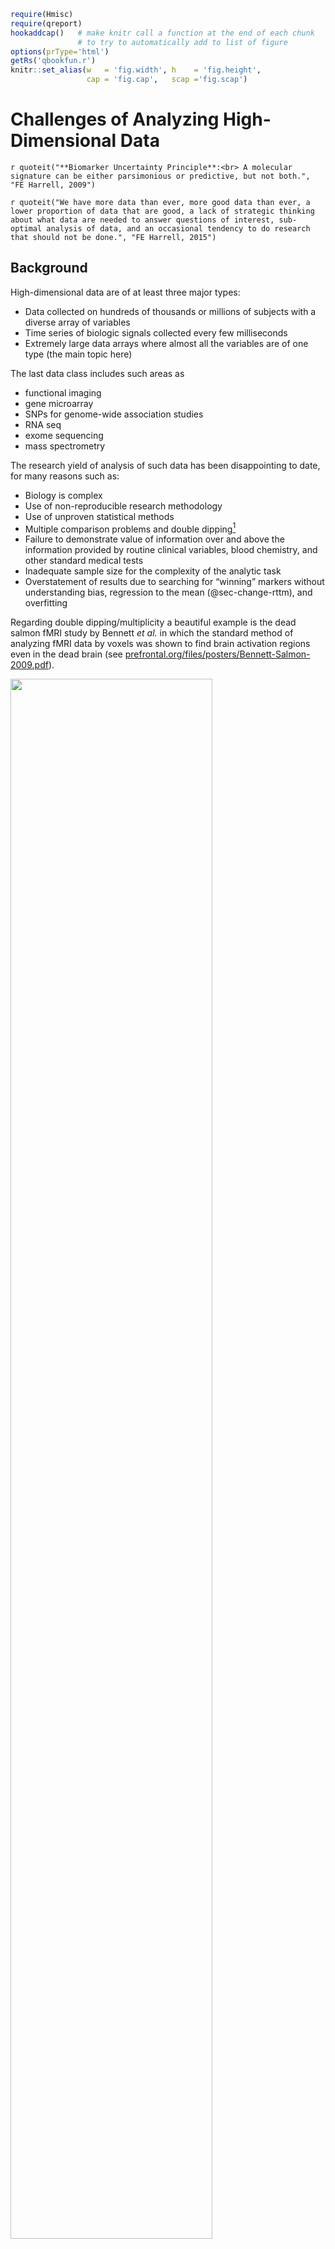 ```r
require(Hmisc)
require(qreport)
hookaddcap()   # make knitr call a function at the end of each chunk
               # to try to automatically add to list of figure
options(prType='html')
getRs('qbookfun.r')
knitr::set_alias(w   = 'fig.width', h    = 'fig.height',
                 cap = 'fig.cap',   scap ='fig.scap')
```

# Challenges of Analyzing High-Dimensional Data {#sec-hdata}
`r quoteit("**Biomarker Uncertainty Principle**:<br> A molecular signature can be either parsimonious or predictive, but not both.", "FE Harrell, 2009")`

`r quoteit("We have more data than ever, more good data than ever, a lower proportion of data that are good, a lack of strategic thinking about what data are needed to answer questions of interest, sub-optimal analysis of data, and an occasional tendency to do research that should not be done.", "FE Harrell, 2015")`


## Background
High-dimensional data are of at least three major types:

* Data collected on hundreds of thousands or millions of subjects with a diverse array of variables
* Time series of biologic signals collected every few milliseconds
* Extremely large data arrays where almost all the variables are of one type (the main topic here)

The last data class includes such areas as

* functional imaging
* gene microarray
* SNPs for genome-wide association studies
* RNA seq
* exome sequencing
* mass spectrometry

The research yield of analysis of such data has been disappointing to
date, for many reasons such as:

* Biology is complex
* Use of non-reproducible research methodology
* Use of unproven statistical methods
* Multiple comparison problems and double dipping^[Double dipping refers to using the same data to test a hypothesis that was formulated from a confession from the tortured dataset.]
* Failure to demonstrate value of information over and above the information provided by routine clinical variables, blood chemistry, and other standard medical tests
* Inadequate sample size for the complexity of the analytic task
* Overstatement of results due to searching for "winning" markers without understanding bias, regression to the mean (@sec-change-rttm), and overfitting

Regarding double dipping/multiplicity a beautiful example is the dead
salmon fMRI study by Bennett _et al._ in which the standard
method of analyzing fMRI data by voxels was shown to find brain
activation regions even in the dead brain (see
[prefrontal.org/files/posters/Bennett-Salmon-2009.pdf](http://prefrontal.org/files/posters/Bennett-Salmon-2009.pdf)).

<img src="deadsalmon.png" width="80%">

_Wired_, 2009-09-18.

Unfortunately, a large number of papers in genomics and imaging
research have pretended that feature selection has no randomness, and
have validated predictions in the same dataset used to find the signals,
without informing the bootstrap or cross-validation procedure about
the data mining used to derive the model so that the resampling
procedure could repeat all feature selection steps afresh for each
resample (@amb02sel).  Only by re-running all data analysis steps
that utilized $Y$ for each resample can an unbiased estimate of future
model performance be obtained.


## Global Analytic Approaches
Let $X_{1}, X_{2}, \ldots, X_{p}$ denote an array of candidate features (gene expressions, SNPs, brain activation, etc.) and $Y$ the response, diagnosis, or patient outcome being predicted.


### One-at-a-Time Feature Screening
OaaT feature screening involves choosing a measure of association such as Pearson's $\chi^2$ statistic^[Oddly, many practitioners of OaaT choose the more conservative and much slower to compute Fisher's exact test.], computing all $p$ association measures against $Y$, and choosing those $X$ features whose association measure exceeds a threshold.
This is by far the most popular approach to feature discovery (and often to prediction, unfortunately) in genomics and functional imaging.  It is demonstrably the worst approach in terms of the reliability of the "winning" and "losing" feature selection and because it results in poor predictive ability.  The problems are due to multiple comparison problems, bias, typically high false negative rates, and to the fact that most features "travel in packs", i.e., act in networks rather than individually.  As if OaaT could not get any worse, many practitioners create "risk scores" by simply adding together individual regression coefficients computed from individual "winning" $X$ features without regard to the correlation structure of the $X$s.  This gives far too much weight to the selected $X$s that are co-linear with each other.

There is a false belief that preventing a high false discovery rate solves the problems of OaaT.  Most researchers fail to consider, among other things, the high false negative rate caused by their design and sample size.

OaaT results in highly overestimated effect sizes for winners, due to
double dipping.


#### Multiplicity Corrections
In the belief that false positive discoveries are less desirable than
missed discoveries, researchers employ multiplicity corrections to
$P$-values arising from testing a large number of associations with
$Y$.  The most conservative approach uses the addition or Bonferroni
inequality to control the _family-wise error risk_ which is the
probability of getting _any_ false positive association when the global
null hypothesis that there are no true associations with $Y$ holds.
This can be carried out by testing the $p$ associations against
$\frac{\alpha}{p}$ where $\alpha=0.05$ for example.  A less
conservative approach uses the _false discovery rate_ (FDR),
better labeled the _false discovery risk_ or _false discovery probability_.  Here one controls the fraction of false
positive associations.  For example one sets the critical value for
association statistics to a less severe threshold than dictated by
Bonferroni's inequality, by allowing $\frac{1}{10}^{\mathrm th}$ of
the claimed associations (those with the smallest $P$-values) to be
false positives.

It is an irony that the attempt to control for multiplicity has led
not only to missed discoveries and abandonment of whole research areas
but has resulted in increased bias in the "discovered" features'
effect estimates.  When using stepwise regression, the bias in
regression coeffients comes not from multiplicity problems arising
when experimentwise $\alpha=0.05$ is used throughout but from using an
$\alpha$ cutoff $< \frac{1}{2}$ for selecting variables.  By selecting
variables on the basis of small $P$-values, many of the selected
variables were selected because their effects were overestimated, then
regression to the mean sets in.

Concentrating on false discovery probabilities and ignoring false non-discovery probabilities is a mistake.  Confidence in selecting "winners" and "losers" should come for example from narrow confidence intervals for ranks of feature importance as discussed below.


### Forward Stepwise Variable Selection
Forward stepwise variable selection that does an initial
screening of all the features, adds the most significant one, then
attempts to add the next most significant feature, after adjusting
for the first one, and so on.  This approach is unreliable.  It is
only better than OaaT in two ways: (1) a feature that did not meet the
threshold for the association with $Y$ without adjusting for other
features may become stronger after the selection of other features at
earlier steps, and (2) the resulting risk score accounts for
co-linearities of selected features.  On the downside, co-linearities
make feature selection almost randomly choose features from correlated
sets of $X$s, and tiny changes in the dataset will result in different
selected features.


### Ranking and Selection
Feature discovery is really a ranking and selection problem.  But ranking and selection methods are almost never used.  An example bootstrap analysis on simulated data is presented later.  This involves sampling with replacement from the combined $(X, Y)$ dataset and recomputing for each bootstrap repetition the $p$ association measures for the $p$ candidate $X$s.  The $p$ association measures are ranked.  The ranking of each feature across bootstrap resamples is tracked, and a 0.95 confidence interval for the rank is derived by computing the 0.025 and 0.975 quantiles of the estimated ranks.

This approach puts OaaT in an honest context that fully admits the true difficulty of the task, including the high cost of the false negative rate (low power).  Suppose that features are ranked so that a low ranking means weak estimated association and a high ranking means strong association.  If one were to consider features to have "passed the screen" if their lower 0.95 confidence limit for their rank exceeds a threshold, and only dismisses features from further consideration if the upper confidence limit for their rank falls below a threshold, there would correctly be a large middle ground where features are not declared either winners or losers, and the researcher would be able to only make conclusions that are supported by the data.  Readers of the classic _Absence of Evidence_ paper @alt95abs will recognize that this ranking approach solves the problem.

An example of bootstrap confidence intervals where multivariable modeling was used rather than OaaT association measures is in the course notes for _Regression Modeling Strategies_, Section 5.4.  An example where the bootstrap is used in the context of OaaT is below.


### Joint modeling of All Features Simultaneously using Shrinkage
This approach uses multivariable regression models along with penalized maximum likelihood estimation, random effects / hierarchical modeling, or skeptical Bayesian prior distributions for adjusted effects of all $p$ $X$ features simultaneously.  Feature effects (e.g., log odds ratios) are discounted so as to prevent overfitting/over-interpretation and to allow these effects to be trusted out of context.  The result is a high-dimensional regression model that is likely to provide well-calibrated absolute risk estimates and near-optimum predictive ability.  Some of the penalization methods used are

1. lasso: a penalty on the absolute value of regression coefficient that highly favors zero as an estimate.  This results in a large number of estimated coefficients being exactly zero, i.e., results in feature selection.  The resulting parsimony may be illusory: bootstrap repetition may expose the list of "selected" features to be highly unstable.
1. ridge regression (penalty function that is quadratic in the regression coefficients): does not result in a parsimoneous model but is likely to have the highest predictive value
1. elastic net: a combination of lasso and quadratic penalty that has some parsimony but has better predictive ability than the lasso.  The difficulty is simultaneously choosing two penalty parameters (one for absolute value of $\beta$s, one for their sum of squares).


### Random Forest
This is an approach that solves some of the incredible instability and low predictive power of individual regression trees.  The basic idea of random forest is that one fits a regression tree using recursive partitioning (CART) on multiple random samples of **candidate features**.  Multiple trees are combined.  The result is no longer a tree; it is an uninterpretable black box.  But in a way it automatically incorporates shrinkage and is often competitive with other methods in predictive discriminantion.  **However** random forests typically have unacceptable absolute predictive accuracy as reflected by calibration curves that are far from the line of identity, due to overfitting.

There is evidence that minimal-assumption methods such as random
forests are "data hungry", requiring as many as 200 events per
candidate variable for their apparent predictive discrimination to not
decline when evaluated in a new sample @plo14mod.


### Data Reduction Followed by Traditional Regression Modeling
This approach uses techniques such as principle component analysis (PCA) whereby a large number of candidate $X$s are reduced to a few summary scores.  PCA is based on additively combining features so as to maximize the variation of the whole set of features that is explained by the summary score.  A small number of PCA scores are then put into an ordinary regression model (e.g., binary logistic model) to predict $Y$.  The result is sometimes satisfactory though no easier to interpret than shrinkage methods.


### Model Approximation
Also called _pre-conditioning_, this method is general-purpose and promising (@pau08pre,@she04inf,@amb02sim).  One takes a well-performing black box (e.g., random forest or full penalized regression with $p$ features) that generates predicted responses $\hat{Y}$ and incorporates the right amount of shrinkage to make the predictions well-calibrated.  Then try to find a smaller set of $X$s that can represent $\hat{Y}$ with high accuracy (e.g., $R^{2} \geq 0.9$).  Forward stepwise variable selection may be used for this purpose^[Here one is developing a mechanistic prediction where the true $R^{2}$ is 1.0.}. This sub-model is an approximation to the "gold-standard" full black box.  The ability to find a well-performing approximation is a test of whether the predictive signal is parsimoneous.  If one requires 500 $X$s to achieve an $R^{2} \geq 0.9$ in predicting the gold-standard predictions $\hat{Y}$, then it is not possible to be parsimoneous and predictive.

A major advantage of model approximation is that if the original complex model was well calibrated by using appropriate shrinkage, the smaller approximate model inherits that shrinkage.


### Incorporating Biology into High-Dimensional Regression Models
This approach is likely to result in the most trustworthy discoveries as well as the best predictive accuracy, if existing biological knowledge is adequate for specification of model structure.  This is a structured shrinkage method where pathway (e.g., gene pathway) information is inserted directly in the model.  One may encode multiple paths into a simultaneous regression model such that genes are "connected" to other genes in the same pathway.  This allows an
  entire path to be emphasized or de-emphasized.


## Simulated Examples
Monte Carlo simulation, when done in a realistic fashion, has the
great advantage that one knows the truth, i.e., the true model and
values of model parameters from which the artificial population was
simulated.  Then any derived model or estimates can be compared to the
known truth.  Also with simulation, one can easily change the sample
size being simulated so that the effect of sample size can be studied
and an adequate sample size that leads to reliable results can be
computed.  One can also easily change the dimensionality of the features.


### Simulation To Understand Needed Sample Sizes {#sec-hdata-simor}

One of the most common association measures used in genomic studies is
the odds ratio.  As shown in @sec-prop-rem and
@fig-prop-mmeor , the odds
ratio (OR) is very difficult to estimate when the outcome is rare or when a
binary predictive feature has a prevalence far from $\frac{1}{2}$.
That is for the case when only a single pre-specified is estimated.
When screening multiple features for interesting associations, one is
effectively estimating a large number of ORs, and in order to make
correct decisions about which features are promising and which aren't,
one must be able to control the margins of error of the entire set of
OR estimates.

In the following simulation consider varying sample size $n$ and
number of candidate features $p$.  We simulate $p$ binary features
with known true ORs against the diagnosis or outcome $Y$.  The
true unknown ORs are assumed to have a normal$(\mu=0,\sigma=0.25)$
distribution.  We want to judge the ability to jointly estimate $p$
associations and to rank order features by observed associations.  The analysis
that is simulated does not examine multiple $X$s simultaneously, so we save time
by simulating just the total numbers of zeros and ones for each $X$, given $Y$.

```r
# For a vector of n binary outcomes y, simulates p binary features
# x that have a p-vector of fixed prevalences | y=0 of prev and are connected
# to y by a p-vector of true population odds ratios ors.
# Estimates the p odds ratios against the simulated outcomes and
# returns a data frame summarizing the information
#
# Note: the odds ratio for x predicting y is the same as the odds ratio
# for y predicting x.  y is simulated first so that all features will
# be analyzed against the same outcomes

sim <- function(y, prev, or) {
  n <- length(y)
  p <- length(prev)
  if(p != length(or)) stop('prev and or must have the same length')

  # prev = Pr(x=1 | y=0); let the odds for this be oprev = prev / (1-prev)
  # or = odds(x=1 | y=1) / oprev
  # Pr(x=1 | y=1) = oprev / ((1 / or) + oprev)

  oprev <- prev / (1 - prev)
  p1 <- oprev / ((1 / or) + oprev)
  n0 <- sum(y == 0)
  n1 <- sum(y == 1)
  # For n0 observations sample x so that Pr(x=0 | y=0) = prev
  nxy0 <- rbinom(p, size=n0, prob=prev)
  nxy1 <- rbinom(p, size=n1, prob=p1)

  # Compute p sample odds ratios
  sor <- (n0 - nxy0) * nxy1 / (nxy0 * (n1 - nxy1))
  g <- function(x) ifelse(x >= 1, x, 1 / x)
  r1 <- rank(sor)[which.max(or) ] / p
  r2 <- rank(or) [which.max(sor)] / p
  h <- function(u, lab) { u <- factor(u); levels(u) <- paste0(lab, ':', levels(u)); u}
  data.frame(prev, or, nx=nxy0 / n0, obsprev0=(nxy0 + nxy1) / n,
             obsprev=nxy1 / (nxy0 + nxy1), obsor=sor, n=n,
             N       =h(n, 'n'),
             Features=h(p, 'Features'),
             mmoe    =quantile(g(sor / or), 0.90, na.rm=TRUE),
             obsranktrue=r1, truerankobs=r2,
             rho=cor(sor, or, method='spearman', use='pair'))
}
```

```r
U <- NULL
set.seed(1)
for(n in c(50, 100, 250, 500, 1000, 2000)) {
  for(p in c(10, 50, 500, 1000, 2000)) {
    for(yprev in c(.1, .3)) {
      y <- rbinom(n, 1, yprev)
      prev <- runif(p, .05, .5)
      or <- exp(rnorm(p, 0, .25))
      u <- cbind(sim(y, prev, or),
                 Yprev=paste('Prevalence of Outcome', yprev, sep=':'))
      U <- rbind(U, u)
    }
  }
}
with(U, tapply(obsprev, Yprev, mean, na.rm=TRUE))
```

In the plots below gray lines show the line of identity.

```r
require(ggplot2)
pl <- function(yprev) {
  br <- c(.01, .1, .5, 1, 2.5, 5, 25, 100)
  ggplot(subset(U, Yprev==paste0('Prevalence of Outcome:', yprev)),
         aes(x=or, y=obsor)) +
         stat_binhex(aes(fill=cut2(..count.., g=25)), bins=40) +
         facet_grid(Features ~ N) +
         ggtitle(paste('Prevalence of Outcome', yprev, sep=':')) +
         xlab('True ORs') + ylab('Estimated ORs') +
         scale_x_log10(breaks=br) + scale_y_log10(breaks=br) +
         guides(fill=guide_legend(title='Frequency')) +
         theme(axis.text.x = element_text(size = rel(0.8), angle=-45,
                                    hjust=0, vjust=1)) +
         geom_abline(col='gray')
}
pl(0.1)
```

```r
pl(0.3)
```

The last two figures use a log scale for the $y$-axis (estimated odds
ratios), so the errors in estimating the odds ratios are quite
severe.  For a sample size of $n=50$ one cannot even estimate a single
pre-specified odds ratio.  To be able to accurately assess 10 ORs (10
candidate features) requires about $n=1000$.  To assess 2000 features,
a sample size of $n=2000$ seems adequate only for the very smallest
and very largest true ORs.

The plot below summarizes the previous plots by computing the 0.9 quantile of
the multiplicative margin of error (fold change) over the whole set of estimated
odds ratios, ignoring direction.

```r
ggplot(U, aes(x=n, y=mmoe)) + geom_point() + facet_grid(Features ~ Yprev) +
  geom_hline(aes(yintercept=1.5, col='red')) +
  ylim(1, 10) +
  ylab('0.9 Quantile of Multiplicative Margin of Error in OR Across Features')
```

Horizontal red lines depict a multiplicative margin of error (MMOE) of
1.5 which may be considered the minimally acceptable error in
estimating odds ratios.  This was largely achieved with $n=1000$ for a
low-incidence $Y$, and $n=500$ for a moderate-incidence $Y$.

Another way to summarize the results is to compute the Spearman rank correlation
between estimated and true underlying odds ratios over the entire set of
estimates.

```r
ggplot(U, aes(x=n, y=rho)) + geom_point() +
  facet_grid(Features ~ Yprev) +
  ylab(expression(paste('Spearman ', rho, ' Rank Correlation Between ',
                        OR, ' and ', hat(OR), ' Across Features')))
```

One may desire a correlation with the truth of say 0.8 and can solve
for the needed sample size.


### Bootstrap Analysis for One Simulated Dataset
Suppose that one wanted to test $p$ candidate features and select the
most "significant" one for a validation study.  How likely is the
apparently "best" one to be truly the best?  What is a confidence
interval for the rank of this "winner"?  How much bias in the OR
does the selection process create?  The bootstrap can be used to
answer all of these questions without needing to assume anything about
true population parameter values.  The bootstrap can take into account
many sources of uncertainty.  We use the bootstrap to estimate the
bias in the apparent highest and apparent lowest odds ratios---the two
"winners".  The sample size of the simulated data is 600 subjects
and there are 300 candidate features. [See [this](https://bsky.app/profile/braadland.bsky.social/post/3kr2syggkys2u) for an excellent real data example of bootstrap confidence intervals for importance ranks.]{.aside}

The bootstrap is based on sampling with replacement from the rows of the entire
data matrix $(X, Y)$.  In order to sample from the rows we need to generate raw
data, not just numbers of "successes" and "failures" as in the last
simulation.

```r
# Function to simulate the raw data
# prev is the vector of prevalences of x when y=0 as before
# yprev is the overall prevalence of y
# n is the sample size
# or is the vector of true odds ratios
sim <- function(n, yprev, prev, or) {
  y <- rbinom(n, 1, yprev)
  p <- length(prev)
  if(p != length(or)) stop('prev and or must have the same length')

  # prev = Pr(x=1 | y=0); let the odds for this be oprev = prev / (1-prev)
  # or = odds(x=1 | y=1) / oprev
  # Pr(x=1 | y=1) = oprev / ((1 / or) + oprev)

  oprev <- prev / (1 - prev)
  p1 <- oprev / ((1 / or) + oprev)
  x <- matrix(NA, nrow=n, ncol=p)
  for(j in 1 : p)
  	x[, j] <- ifelse(y == 1, rbinom(n, 1, prob = p1[j]  ),
                             rbinom(n, 1, prob = prev[j]))
  list(x=x, y=y)
}

# Function to compute the sample odds ratios given x matrix and y vector
ors <- function(x, y) {
  p <- ncol(x)
  or <- numeric(p)
  for(j in 1 : p) {
    f <- table(x[, j], y)
    or[j] <- f[2, 2] * f[1, 1] / (f[1, 2] * f[2, 1])
  }
  or
}
```

```r
# Generate sample of size 600 with 300 features
# Log odds ratios have a normal distribution with mean 0 SD 0.3
# x have a random prevalence uniform [0.05, 0.5]
# y has prevalence 0.3

set.seed(188)
n <- 600; p <- 300
prev <- runif(p, .05, .5)
or   <- exp(rnorm(p, 0, .3))
z    <- sim(n, 0.3, prev, or)

# Compute estimated ORs
x <- z$x;   y <- z$y
sor <- ors(x, y)
# Show how estimates related to true ORs
ggplot(data.frame(or, sor), aes(x=or, y=sor)) + geom_point() +
  xlab('True OR') + ylab('Estimated OR')

# Print the largest estimated OR and its column number,
# and corresponding true OR, and similarly for the smallest.
largest   <- max(sor)
imax      <- which.max(sor)
true.imax <- or[imax]
mmoe.imax <- largest / true.imax
smallest  <- min(sor)
imin      <- which.min(sor)
true.imin <- or[imin]
mmoe.imin <- smallest / true.imin
cat('\nLargest observed OR\n')
cat('OR:', round(largest, 2), '  Feature #', imax, '  True OR:',
    round(true.imax, 2), '  MMOE:', round(mmoe.imax, 2), '\n')
cat('Rank of winning feature among true ORs:', sum(or <= or[imax]), '\n\n')
cat('Smallest observed OR\n')
cat('OR:', round(smallest, 2), '  Feature #', imin, '  True OR:',
    round(true.imin, 2), '  MMOE:', round(mmoe.imin, 2), '\n')
```

Next use the bootstrap to get an estimate of the MMOE for the observed
largest OR, and a 0.95 confidence
interval for the true unknown rank of the largest observed OR from
among all the features.  1000 bootstrap resamples are drawn.  In
estimating the MMOE we are estimating bias in the largest log odds
ratio when a new "largest" OR is found in each bootstrap resample.
That estimated OR is compared to the OR evaluated in the whole sample
for the same column number.  This is also done for the "smallest" OR.

```r
set.seed(11)
B <- 1000
ranksS <- ranksL <- mmoeS <- mmoeL <- numeric(B)

for(k in 1 : B) {
  # Draw a sample of size n with replacement
  i <- sample(1 : n, n, replace=TRUE)
  # Compute sample ORs on the new sample
  bor      <- ors(x[i, ], y[i])
  blargest <- max(bor)
  bmax     <- which.max(bor)
  ranksL[k] <- sum(bor <= largest)
  mmoeL[k]  <- blargest / sor[bmax]
  bsmallest <- min(bor)
  bmin      <- which.min(bor)
  ranksS[k] <- sum(bor <= smallest)
  mmoeS[k]  <- bsmallest / sor[bmin]
}
```

The bootstrap geometric mean MMOE for the smallest odds ratio was zero
due to small frequencies in some $X$s.  The median bootstrap MMOE was
used to bias-correct the observed smallest OR, while the geometric
mean was used for the largest.

```r
pr <- function(which, ranks, mmoe, mmoe.true, estor, or.true) {
  gm <- exp(mean(log(mmoe)))
  cat(which, 'OR\n')
  cat('CL for rank:', quantile(ranks, c(0.025, 0.975)),
      '  Median MMOE:', round(median(mmoe), 2),
      '  Geometric mean MMOE:', round(gm, 2),
      '\nTrue MMOE:', round(mmoe.true, 2), '\n')
  bmmoe <- if(which == 'Largest') gm else median(mmoe)
  cat('Bootstrap bias-corrected', tolower(which), 'OR:',
      round(estor / bmmoe, 2),
      '  Original OR:', round(estor, 2),
      '  True OR:', round(or.true, 2),
      '\n\n')
}
pr('Largest',  ranksL, mmoeL, mmoe.imax, largest,  true.imax)
pr('Smallest', ranksS, mmoeS, mmoe.imin, smallest, true.imin)
```

The bootstrap bias-corrected ORs took the observed extreme ORs and
multiplied them by their respective bootstrap geometric mean or median
MMOEs.  The bias-corrected estimates are closer to the true ORs.

The data are consistent with the observed smallest OR truly being in the
bottom 5 and the observed largest OR truly being in the top 7.

Here is some example wording that could be used in a statistical
analysis plan: We did not evaluate the probability that non-selected genes
are truly unimportant but will accompany the planned gene screening
results with a bootstrap analysis to compute 0.95 confidence intervals
for the rank of each gene, using a non-directional measure of
association when ranking.  The "winning" genes will have high ranks in
competing with each other (by definition) but if the lower confidence
limits include mid- to low-level ranks the uncertainty of these
winners will be noted.  Conversely, if the upper confidence intervals
of ranks of "losers" extend well into the ranks of "winners", the
uncertainty associated with our ability to rule out "losers" for
further investigation will be noted.

### Sample Size to Estimate a Correlation Matrix {#sec-hdata-rmatrix}

An abstraction of many of the tasks involved in both unsupervised learning (observation clustering, variable clustering, latent trait analysis, principal components, etc.) and supervised learning (statistical regression models or machine learning to predict outcomes) is the estimation of a correlation matrix involving potential predictors and outcomes.  Even with linear regression where one is interested in estimating $p$ regression coefficients $\beta$ plus an intercept, one must deal with collinearities in order to estimate $\beta$ well.  This involves inverting the matrix of all sums of squares and cross-products of the predictors, so again it is akin to estimating a large correlation matrix.

@sec-corr-n showed how to estimate the sample size needed to estimate a single linear or Spearman correlation coefficient $r$ to within a given margin of error.  A simple summary of what is in that section is that $n=300$ is required to estimate $r$ to within a margin of error of $\pm 0.1$ with 0.95 confidence.  Consider now the estimation of an entire correlation matrix involving $p$ continuous variables, which gives rise to $\frac{p(p-1)}{2}$ distinct $r$ values to estimate.

True correlation coefficients close to zero are the most difficult to estimate (have the lowest precision of the estimated $r$s), so consider the situation in which all $p$ variables are uncorrelated.  Every $r$ value should be zero, but random chance leads to very erroneously large coefficient estimates for small $n$.  Quantify the estimation error for an entire matrix by considering the maximum absolute $r$ over the $\frac{p(p-1)}{2}$ pairs of variables.  Simulate data from normal distributions for given $n$ and $p$, drawing 250 random samples for each $n, p$ combination.  Compute the mean of the maximum absolute correlation coefficients over the 250 simulations.  The results are shown below.  [See [this](https://hbiostat.org/rflow/sim.html#fig-sim-corr) for the simulation code.]{.aside}

```r
#| label: fig-hdata-corr
#| fig-cap: Average over 250 simulations of $\frac{p(p-1)}{2}$ maximum absolute correlation coefficients for various sample sizes $n$ and number of variables $p$
#| fig-scap: Average of maximum absolute correlation coefficients
w <- readRDS('rflow-simcorr.rds')
ggplot(w, aes(x=n, y=r, col=factor(p))) + geom_line() +
       ylim(0, 0.4) +
       guides(color=guide_legend(title='p')) +
       ylab('Mean Maximum |r|')
```

The bottom curve is for $p=10$ variables, i.e., for estimating all 45 $r$s among them.  The minimum acceptable sample size $n$ may be taken as about $n=700$ as this leads to a maximum correlation estimation error of 0.1.  The error is cut in half for $n=2000$.  The top curve, for $p=500$ variables, leads to selection of $n=2000$ as a minimum sample size for sufficiently accurate estimation of the entire correlation matrix, with $n=4000$ improving precision further by about $\frac{1}{4}$.  For most studies, $p=500$ may be thought of as the largest unstructured (e.g., not informed by biological pathways) problem that can be reliably studied.  For a sample size of $n=500$ it may be unreliable to study more than 10 variables in free-form.

### One-at-a-Time Bootstrap Feature Selection {#sec-hdata-oaat}

When there is a large number of candidate features it is computationally difficult to fit penalized models containing all features simultaneously.  We may resort to assessing the predictive value of each feature on its own, adjusted for a fixed set of covariates.  Bootstrapping this process to get confidence intervals on importance ranks of all candidate features is easy.  In the following example we simulate a binary response variable that is partially predicted by age, and we include each of 400 binary features in a model with age.  The features are assumed to have log odds ratios following a Gaussian distribution with mean zero and standard deviation 0.25.  The importance measure we'll use is the gold standard model likelihood ratio $\chi^2$ statistic with 2 d.f.  It does not matter that this statistic counts the age effect, as we will be comparing all the 2 d.f. statistics with different features in the model but with age always present.

First simulate the data, with a sample size of 500.  Put the features into a $500\times 400$ matrix.  The simulated data use a model with all effects included simultaneously even though we won't analyze the data this way. Features are assumed to be independent and to have prevalence 0.5.

```r
require(rms)
n <- 500   # number of subjects
p <- 400   # number of candidate features
B <- 300   # number of bootstrap repetitions
set.seed(9)
age   <- rnorm(n, 50, 8)  # Gaussian distribution for age
betas <- rnorm(p, 0, 0.15)
X     <- matrix(rbinom(n * p, 1, 0.5), nrow=n)
xb    <- 0.07 * (age - 50) + (X - 0.5) %*% betas
y     <- rbinom(n, 1, plogis(xb))
# Function to compute ranks of 2 d.f. LR chi-square over p features
r <- function(s = 1 : n, pl=FALSE) {
  chisq <- numeric(p)
  for(j in 1 : p) {
    d <- data.frame(age, y, x=X[,j])[s, ]
    f <- lrm(y ~ age + x, data=d)
    chisq[j] <- f$stats['Model L.R.']
  }
  if(pl) hist(chisq, nclass=30, xlab='2 d.f. Chi-squares', main='')
  rank(chisq)
}
# Using the original sample, plot the chi-square ranks against true betas
orig.ranks <- r(pl=TRUE)
plot(betas, orig.ranks, xlab=expression(beta), ylab='Rank')
```

The last plot is a sign of how difficult it is to select winners from among 400 competing features when the sample size is not huge.  There is no apparent relationship between model strength and true feature regression coefficients.

Now bootstrap the process 300 times to get bootstrap nonparametric percentile confidence intervals for ranks.

```r
set.seed(11)
g <- function() {
  R <- matrix(NA, nrow=B, ncol=p)
  for(i in 1 : B) R[i, ] <- r(sample(n, replace=TRUE))
  R
}
R <- runifChanged(g)  # run time 6m
```

Compute 400 0.95 confidence intervals for ranks.

```r
ci <- apply(R, 2, quantile, c(0.025, 0.975))
winner <- which.max(orig.ranks)
```

Plotting these 400 confidence intervals fully reveals the difficulty of the task.  But for our purposes it suffices to show the confidence interval for the apparent winning feature, which is feature number `r winner`.  Let's first compute the age-adjusted $\chi^2$ for this feature. 

```r
x <- X[, winner]
f <- lrm(y ~ age + x, x=TRUE, y=TRUE)
anova(f, test='LR')
```

The p-value for this feature would not survive a Bonferroni adjustment for 400 comparisons.  The bootstrap confidence interval for the importance rank of the feature is 

```r
ci[, winner]
```

The winner was replicated as the winner in at least 2.5% of the bootstrap resamples, but the lower confidence interval shows that the data are consistent with the winner almost being in the lower half of the 400 features' importance.

```r
saveCap('20')
```
